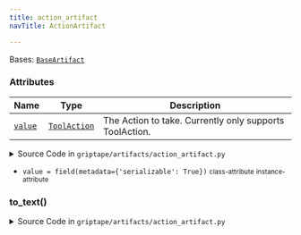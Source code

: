 ```yaml
---
title: action_artifact
navTitle: ActionArtifact

---
```


<span id="griptape.artifacts.action_artifact.ActionArtifact"></span>

Bases:
 [`BaseArtifact`](./#griptape.artifacts.BaseArtifact "BaseArtifact (griptape.artifacts.BaseArtifact)")

### Attributes

| Name                                                                                                                                                                                                                                                                                                        | Type                                                                                                                                               | Description                                                  |
| ----------------------------------------------------------------------------------------------------------------------------------------------------------------------------------------------------------------------------------------------------------------------------------------------------------- | -------------------------------------------------------------------------------------------------------------------------------------------------- | ------------------------------------------------------------ |
| <a href="action_artifact.mdx#griptape.artifacts.action_artifact.ActionArtifact.value" title="value = field(metadata={'serializable': True})           class-attribute       instance-attribute    (griptape.artifacts.action_artifact.ActionArtifact.value)"><code class="language-python">value</code></a> | <a href="../common#griptape.common.ToolAction" title="ToolAction (griptape.common.ToolAction)"><code class="language-python">ToolAction</code></a> | The Action to take. Currently only supports ToolAction.<br/> |

<details><summary>Source Code in <code>griptape&#47;artifacts&#47;action_artifact.py</code></summary>

```python
@define()
class ActionArtifact(BaseArtifact):
    """Represents the LLM taking an action to use a Tool.

    Attributes:
        value: The Action to take. Currently only supports ToolAction.
    """

    value: ToolAction = field(metadata={"serializable": True})

    def to_text(self) -> str:
        return str(self.value)
```

</details>

-   `value = field(metadata={'serializable': True})` <small>class-attribute</small> <small>instance-attribute</small>  <span id="griptape.artifacts.action_artifact.ActionArtifact.value"></span> 

<span id="griptape.artifacts.action_artifact.ActionArtifact.to_text"></span>

### to_text()

<details><summary>Source Code in <code>griptape&#47;artifacts&#47;action_artifact.py</code></summary>

```python
def to_text(self) -> str:
    return str(self.value)
```

</details>
